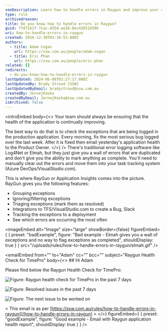 ```yaml
---
seoDescription: Learn how to handle errors in Raygun and improve your application's health with our step-by-step guide.
type: rule
archivedreason:
title: Do you know how to handle errors in Raygun?
guid: ffd7161f-7cac-435d-ae26-8ec42651b59b
uri: how-to-handle-errors-in-raygun
created: 2016-12-30T03:34:53.000Z
authors:
  - title: Adam Cogan
    url: https://ssw.com.au/people/adam-cogan
  - title: Eric Phan
    url: https://ssw.com.au/people/eric-phan
related: []
redirects:
  - do-you-know-how-to-handle-errors-in-raygun
lastUpdated: 2024-06-08T03:27:17.000Z
lastUpdatedBy: Brady Stroud [SSW]
lastUpdatedByEmail: bradystroud@ssw.com.au
createdBy: JernejKavka
createdByEmail: JernejKavka@ssw.com.au
isArchived: false
---
```


<introEmbed
  body={<>
Your team should always be ensuring that the health of the application is continually improving.

The best way to do that is to check the exceptions that are being logged in the production application. Every morning, fix the most serious bug logged over the last week. After it is fixed then email yesterday's application health to the Product Owner.
  </>}
/>
There's traditional error logging software like Log4Net or Elmah, but they just give you a wall of errors that are duplicated and don't give you the ability to mark anything as complete. You'll need to manually clear out the errors and move them into your task tracking system (Azure DevOps/VisualStudio.com).

This is where RayGun or Application Insights comes into the picture. RayGun gives you the following features:

- Grouping exceptions
- Ignoring/filtering exceptions
- Triaging exceptions (mark them as resolved)
- Integrations to TFS/VisualStudio.com to create a Bug, Slack
- Tracking the exceptions to a deployment
- See which errors are occurring the most often

<imageEmbed
  alt="Image"
  size="large"
  showBorder={false}
  figureEmbed={ {
    preset: "badExample",
    figure: "Bad example - Elmah gives you a wall of exceptions and no way to flag exceptions as completed",
    shouldDisplay: true
  } }
  src="/uploads/rules/how-to-handle-errors-in-raygun/elmah.gif"
/>


<emailEmbed
  from=""
  to="Adam"
  cc=""
  bcc=""
  subject="Raygun Health Check for TimePro"
  body={<>
    ## Hi Adam

Please find below the Raygun Health Check for TimePro:

![Figure: Raygun health check for TimePro in the past 7 days](/uploads/rules/how-to-handle-errors-in-raygun/Raygun-health-check-for-TimePro-in-the-past-7-days.jpg)

![Figure: Resolved issues in the past 7 days](/uploads/rules/how-to-handle-errors-in-raygun/2.png)

![Figure: The next issue to be worked on](/uploads/rules/how-to-handle-errors-in-raygun/3.jpg)

&lt; This email is as per [https://ssw.com.au/rules/how-to-handle-errors-in-raygun](/how-to-handle-errors-in-raygun) &gt;
  </>}
  figureEmbed={ {
    preset: "goodExample",
    figure: "Good example - Email with Raygun application health report",
    shouldDisplay: true
  } }
/>
